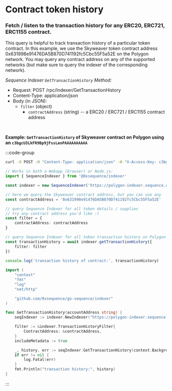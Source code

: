 # Contract token history

### Fetch / listen to the transaction history for any ERC20, ERC721, ERC1155 contract.

This query is helpful to track transaction history of a particular token contract.
In this example, we use the Skyweaver token contract address 0x631998e91476DA5B870D741192fc5Cbc55F5a52E
on the Polygon network. You may query any contract address on any of the supported networks (but make
sure to query the indexer of the corresponding network).

*Sequence Indexer `GetTransactionHistory` Method:*

* Request: POST /rpc/Indexer/GetTransactionHistory
* Content-Type: application/json
* Body (in JSON):
	* `filter` (object) 
		* `contractAddress` (string) -- a ERC20 / ERC721 / ERC1155 contract address

<br />

**Example: `GetTransactionHistory` of Skyweaver contract on Polygon using an `c3bgcU3LkFR9Bp9jFssLenPAAAAAAAAAA`**

:::code-group

```bash [Terminal]
curl -X POST -H "Content-Type: application/json" -H "X-Access-Key: c3bgcU3LkFR9Bp9jFssLenPAAAAAAAAAA" https://polygon-indexer.sequence.app/rpc/Indexer/GetTransactionHistory -d '{ "filter": { "accountAddress": "0x631998e91476DA5B870D741192fc5Cbc55F5a52E" }, "includeMetadata": true }'
```

```typescript [Typescript]
// Works in both a Webapp (browser) or Node.js:
import { SequenceIndexer } from '@0xsequence/indexer'

const indexer = new SequenceIndexer('https://polygon-indexer.sequence.app', 'c3bgcU3LkFR9Bp9jFssLenPAAAAAAAAAA')

// here we query the Skyweaver contract address, but you can use any
const contractAddress = '0x631998e91476DA5B870D741192fc5Cbc55F5a52E'

// query Sequence Indexer for all token details / supplies
// try any contract address you'd like :)
const filter = {
	contractAddress: contractAddress
}

// query Sequence Indexer for all token transaction history on Polygon
const transactionHistory = await indexer.getTransactionHistory({
	filter: filter
})
	
console.log('transaction history of contract:', transactionHistory)
```

```go [Go]
import (
	"context"
	"fmt"
	"log"
	"net/http"

	"github.com/0xsequence/go-sequence/indexer"
)

func GetTransactionHistory(accountAddress string) {
	seqIndexer := indexer.NewIndexer("https://polygon-indexer.sequence.app", "c3bgcU3LkFR9Bp9jFssLenPAAAAAAAAAA")

	filter := &indexer.TransactionHistoryFilter{
		ContractAddress: &contractAddress,
	}
	includeMetadata := true

	_, history, err := seqIndexer.GetTransactionHistory(context.Background(), filter, nil, &includeMetadata)
	if err != nil {
		log.Fatal(err)
	}
	fmt.Println("transaction history:", history)
}
```

:::
